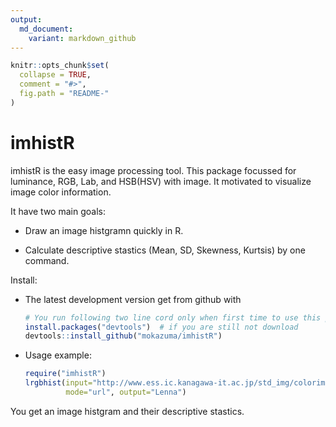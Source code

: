 ```yaml
---
output:
  md_document:
    variant: markdown_github
---
```


<!-- README.md is generated from README.Rmd. Please edit that file -->

```r
knitr::opts_chunk$set(
  collapse = TRUE,
  comment = "#>",
  fig.path = "README-"
)
```

# imhistR

imhistR is the easy image processing tool. This package focussed for luminance, RGB, Lab, and HSB(HSV) with image. 
It motivated to visualize image color information. 

It have two main goals:

* Draw an image histgramn quickly in R.

* Calculate descriptive stastics (Mean, SD, Skewness, Kurtsis) by one command.

Install:

* The latest development version get from github with

    ```R
    # You run following two line cord only when first time to use this package.
    install.packages("devtools")  # if you are still not download
    devtools::install_github("mokazuma/imhistR")
    ```

* Usage example: 

    ```R
    require("imhistR")
    lrgbhist(input="http://www.ess.ic.kanagawa-it.ac.jp/std_img/colorimage/Lenna.jpg", 
             mode="url", output="Lenna")
    ```

You get an image histgram and their descriptive stastics.

